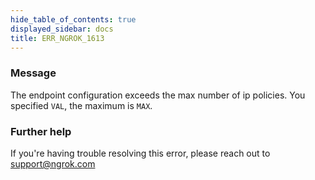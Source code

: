 ```yaml
---
hide_table_of_contents: true
displayed_sidebar: docs
title: ERR_NGROK_1613
---
```


### Message

The endpoint configuration exceeds the max number of ip policies. You specified `VAL`, the maximum is `MAX`.

<ErrorDetails />

### Further help

If you're having trouble resolving this error, please reach out to [support@ngrok.com](mailto:support@ngrok.com?subject=Help%20with%20ERR_NGROK_1613)
